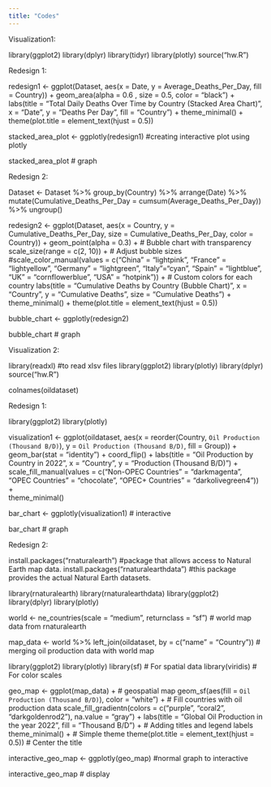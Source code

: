 ```yaml
---
title: "Codes"
---
```


Visualization1:

library(ggplot2)
library(dplyr)
library(tidyr)
library(plotly)
source("hw.R")


Redesign 1:

redesign1 <- ggplot(Dataset, aes(x = Date, y = Average_Deaths_Per_Day, fill = Country)) +
  geom_area(alpha = 0.6 , size = 0.5, color = "black")  +  
  labs(title = "Total Daily Deaths Over Time by Country (Stacked Area Chart)",
       x = "Date", 
       y = "Deaths Per Day",
       fill = "Country") +
  theme_minimal() +
  theme(plot.title = element_text(hjust = 0.5))

stacked_area_plot <- ggplotly(redesign1) #creating interactive plot using plotly

stacked_area_plot # graph



Redesign 2:

Dataset <- Dataset %>%
  group_by(Country) %>%
  arrange(Date) %>%
  mutate(Cumulative_Deaths_Per_Day = cumsum(Average_Deaths_Per_Day)) %>%
  ungroup()

redesign2 <- ggplot(Dataset, aes(x = Country, y = Cumulative_Deaths_Per_Day, 
                                      size = Cumulative_Deaths_Per_Day, color = Country)) +
  geom_point(alpha = 0.3) +  # Bubble chart with transparency
  scale_size(range = c(2, 10)) +  # Adjust bubble sizes
  #scale_color_manual(values = c("China" = "lightpink", "France" = "lightyellow", "Germany" = "lightgreen", "Italy"="cyan", "Spain" = "lightblue", "UK" = "cornflowerblue", "USA" = "hotpink")) +  # Custom colors for each country
  labs(title = "Cumulative Deaths by Country (Bubble Chart)", 
       x = "Country", 
       y = "Cumulative Deaths",
       size = "Cumulative Deaths") +
  theme_minimal() +
  theme(plot.title = element_text(hjust = 0.5))

bubble_chart <- ggplotly(redesign2)

bubble_chart # graph







Visualization 2:

library(readxl) #to read xlsv files
library(ggplot2)
library(plotly)
library(dplyr)
source("hw.R")

colnames(oildataset)


Redesign 1:

library(ggplot2)
library(plotly)

visualization1 <- ggplot(oildataset, aes(x = reorder(Country, `Oil Production (Thousand B/D)`), 
                                         y = `Oil Production (Thousand B/D)`, fill = Group)) +
  geom_bar(stat = "identity") +
  coord_flip() +
  labs(title = "Oil Production by Country in 2022", x = "Country", y = "Production (Thousand B/D)") +
  scale_fill_manual(values = c("Non-OPEC Countries" = "darkmagenta", 
                               "OPEC Countries" = "chocolate", 
                               "OPEC+ Countries" = "darkolivegreen4")) +  
  theme_minimal()

bar_chart <- ggplotly(visualization1) # interactive

bar_chart # graph



Redesign 2:

install.packages("rnaturalearth") #package that allows access to Natural Earth map data.
install.packages("rnaturalearthdata") #this package provides the actual Natural Earth datasets.


library(rnaturalearth)
library(rnaturalearthdata)
library(ggplot2)
library(dplyr)
library(plotly)

world <- ne_countries(scale = "medium", returnclass = "sf") # world map data from rnaturalearth


map_data <- world %>%
  left_join(oildataset, by = c("name" = "Country")) # merging oil production data with world map 


library(ggplot2)
library(plotly)
library(sf)        # For spatial data
library(viridis)   # For color scales


geo_map <- ggplot(map_data) + # geospatial map 
  geom_sf(aes(fill = `Oil Production (Thousand B/D)`), color = "white") +  # Fill countries with oil production data
  scale_fill_gradientn(colors = c("purple", "coral2", "darkgoldenrod2"), na.value = "gray") + 
  labs(title = "Global Oil Production in the year 2022", fill = "Thousand B/D") +  # Adding titles and legend labels
  theme_minimal() +  # Simple theme
  theme(plot.title = element_text(hjust = 0.5))  # Center the title

interactive_geo_map <- ggplotly(geo_map) #normal graph to interactive


interactive_geo_map # display

